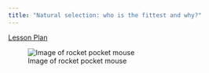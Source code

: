 ```yaml
---
title: "Natural selection: who is the fittest and why?"
---
```


[Lesson Plan](LessonPlanNaturalSelection_RockPocketMouse.doc)

![Image of rocket pocket mouse](pacific-pocket-mouse_800.jpg)
